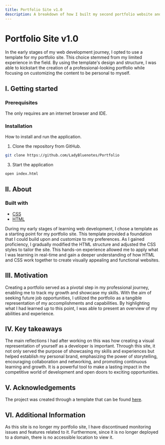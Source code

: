 ```yaml
---
title: Portfolio Site v1.0
description: A breakdown of how I built my second portfolio website and what I learned in the process.
---
```



# Portfolio Site v1.0

<Hero src="/Portfolio-1.0.png" alt="screenshot of my first portfolio site" repo="https://github.com/LadyBluenotes/Portfolio" />

In the early stages of my web development journey, I opted to use a template for my portfolio site. This choice stemmed from my limited experience in the field. By using the template's design and structure, I was able to kickstart the creation of a professional-looking portfolio while focusing on customizing the content to be personal to myself.

## I. Getting started

### Prerequisites

The only requires are an internet browser and IDE.

### Installation

How to install and run the application.

1. Clone the repository from GitHub.
```bash copy
git clone https://github.com/LadyBluenotes/Portfolio
```

3. Start the application 
```bash copy
open index.html
```

## II. About

### Built with
* [CSS](https://developer.mozilla.org/en-US/docs/Web/CSS)
* [HTML](https://html.com/)

During my early stages of learning web development, I chose a template as a starting point for my portfolio site. This template provided a foundation that I could build upon and customize to my preferences. As I gained proficiency, I gradually modified the HTML structure and adjusted the CSS styles to tailor the site. This hands-on experience allowed me to apply what I was learning in real-time and gain a deeper understanding of how HTML and CSS work together to create visually appealing and functional websites.

## III. Motivation

Creating a portfolio served as a pivotal step in my professional journey, enabling me to track my growth and showcase my skills. With the aim of seeking future job opportunities, I utilized the portfolio as a tangible representation of my accomplishments and capabilities. By highlighting what I had learned up to this point, I was able to present an overview of my abilities and experience.

## IV. Key takeaways

The main reflections I had after working on this was how creating a visual representation of yourself as a developer is important. Through this site, it not only served the purpose of showcasing my skills and experiences but helped establish my personal brand, emphasizing the power of storytelling, encouraging collaboration and networking, and promoting continuous learning and growth. It is a powerful tool to make a lasting impact in the competitive world of development and open doors to exciting opportunities.

## V. Acknowledgements

The project was created through a template that can be found [here](https://bootstrapmade.com/free-html-bootstrap-template-my-resume/).

## VI. Additional Information

As this site is no longer my portfolio site, I have discontinued monitoring issues and features related to it. Furthermore, since it is no longer deployed to a domain, there is no accessible location to view it.